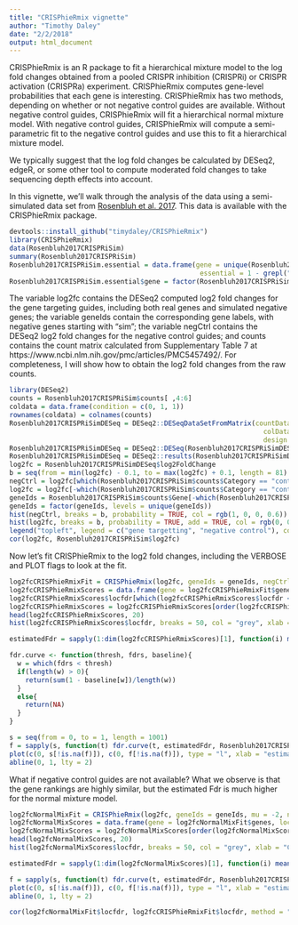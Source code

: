 ```yaml
---
title: "CRISPhieRmix vignette"
author: "Timothy Daley"
date: "2/2/2018"
output: html_document
---
```


CRISPhieRmix is an R package to fit a hierarchical mixture model to the log fold changes obtained from a pooled CRISPR inhibition (CRISPRi) or CRISPR activation (CRISPRa) experiment.  CRISPhieRmix computes gene-level probabilities that each gene is interesting.  CRISPhieRmix has two methods, depending on whether or not negative control guides are available.  Without negative control guides, CRISPhieRmix will fit a hierarchical normal mixture model.  With negative control guides, CRISPhieRmix will compute a semi-parametric fit to the negative control guides and use this to fit a hierarchical mixture model.

We typically suggest that the log fold changes be calculated by DESeq2, edgeR, or some other tool to compute moderated fold changes to take sequencing depth effects into account.  

In this vignette, we'll walk through the analysis of the data using a semi-simulated data set from [Rosenbluh et al. 2017](https://www.ncbi.nlm.nih.gov/pmc/articles/PMC5457492/).  This data is available with the CRISPhieRmix package.

```r
devtools::install_github("timydaley/CRISPhieRmix")
library(CRISPhieRmix)
data(Rosenbluh2017CRISPRiSim)
summary(Rosenbluh2017CRISPRiSim)
Rosenbluh2017CRISPRiSim.essential = data.frame(gene = unique(Rosenbluh2017CRISPRiSim$geneIds), 
                                                essential = 1 - grepl("sim", unique(Rosenbluh2017CRISPRiSim$geneIds)))
Rosenbluh2017CRISPRiSim.essential$gene = factor(Rosenbluh2017CRISPRiSim.essential$gene, levels = unique(Rosenbluh2017CRISPRiSim.essential$gene))
```

The variable log2fc contains the DESeq2 computed log2 fold changes for the gene targeting guides, including both real genes and simulated negative genes; the variable geneIds contain the corresponding gene labels, with negative genes starting with "sim"; the variable negCtrl contains the DESeq2 log2 fold changes for the negative control guides; and counts contains the  count matrix calculated from Supplementary Table 7 at https://www.ncbi.nlm.nih.gov/pmc/articles/PMC5457492/.  For completeness, I will show how to obtain the log2 fold changes from the raw counts.

```r
library(DESeq2)
counts = Rosenbluh2017CRISPRiSim$counts[ ,4:6]
coldata = data.frame(condition = c(0, 1, 1))
rownames(coldata) = colnames(counts)
Rosenbluh2017CRISPRiSimDESeq = DESeq2::DESeqDataSetFromMatrix(countData = counts, 
                                                                colData = coldata, 
                                                                design = ~ condition)
Rosenbluh2017CRISPRiSimDESeq = DESeq2::DESeq(Rosenbluh2017CRISPRiSimDESeq)
Rosenbluh2017CRISPRiSimDESeq = DESeq2::results(Rosenbluh2017CRISPRiSimDESeq)
log2fc = Rosenbluh2017CRISPRiSimDESeq$log2FoldChange
b = seq(from = min(log2fc) - 0.1, to = max(log2fc) + 0.1, length = 81)
negCtrl = log2fc[which(Rosenbluh2017CRISPRiSim$counts$Category == "control")]
log2fc = log2fc[-which(Rosenbluh2017CRISPRiSim$counts$Category == "control")]
geneIds = Rosenbluh2017CRISPRiSim$counts$Gene[-which(Rosenbluh2017CRISPRiSim$counts$Category == "control")]
geneIds = factor(geneIds, levels = unique(geneIds))
hist(negCtrl, breaks = b, probability = TRUE, col = rgb(1, 0, 0, 0.6))
hist(log2fc, breaks = b, probability = TRUE, add = TRUE, col = rgb(0, 0, 1, 0.6))
legend("topleft", legend = c("gene targetting", "negative control"), col = c(rgb(0, 0, 1, 0.6), rgb(1, 0, 0, 0.6)), pch = 15)
cor(log2fc, Rosenbluh2017CRISPRiSim$log2fc)
```

Now let's fit CRISPhieRmix to the log2 fold changes, including the VERBOSE and PLOT flags to look at the fit.

```r
log2fcCRISPhieRmixFit = CRISPhieRmix(log2fc, geneIds = geneIds, negCtrl = negCtrl, mu = -2, nMesh = 100, PLOT = TRUE, VERBOSE = TRUE)
log2fcCRISPhieRmixScores = data.frame(gene = log2fcCRISPhieRmixFit$genes, locfdr = log2fcCRISPhieRmixFit$locfdr, score = log2fcCRISPhieRmixFit$genePosterior)
log2fcCRISPhieRmixScores$locfdr[which(log2fcCRISPhieRmixScores$locfdr < 0)] = 0
log2fcCRISPhieRmixScores = log2fcCRISPhieRmixScores[order(log2fcCRISPhieRmixScores$locfdr, decreasing = FALSE), ]
head(log2fcCRISPhieRmixScores, 20)
hist(log2fcCRISPhieRmixScores$locfdr, breaks = 50, col = "grey", xlab = "CRISPhieRmix locfdr")

estimatedFdr = sapply(1:dim(log2fcCRISPhieRmixScores)[1], function(i) mean(log2fcCRISPhieRmixScores$locfdr[1:i]))

fdr.curve <- function(thresh, fdrs, baseline){
  w = which(fdrs < thresh)
  if(length(w) > 0){
    return(sum(1 - baseline[w])/length(w))
  }
  else{
    return(NA)
  }
}
```
```r
s = seq(from = 0, to = 1, length = 1001)
f = sapply(s, function(t) fdr.curve(t, estimatedFdr, Rosenbluh2017CRISPRiSim.essential$essential[match(log2fcCRISPhieRmixScores$gene, Rosenbluh2017CRISPRiSim.essential$gene)]))
plot(c(0, s[!is.na(f)]), c(0, f[!is.na(f)]), type = "l", xlab = "estimated FDR", ylab = "empirical FDR", main = "CRISPhieRmix", xlim = c(0, 1), ylim = c(0, 1), lwd = 2, col = "dodgerblue")
abline(0, 1, lty = 2)
```

What if negative control guides are not available?  What we observe is that the gene rankings are highly similar, but the estimated Fdr is much higher for the normal mixture model.

```r
log2fcNormalMixFit = CRISPhieRmix(log2fc, geneIds = geneIds, mu = -2, nMesh = 100, PLOT = TRUE, VERBOSE = TRUE)
log2fcNormalMixScores = data.frame(gene = log2fcNormalMixFit$genes, locfdr = log2fcNormalMixFit$locfdr)
log2fcNormalMixScores = log2fcNormalMixScores[order(log2fcNormalMixScores$locfdr, decreasing = FALSE), ]
head(log2fcNormalMixScores, 20)
hist(log2fcNormalMixScores$locfdr, breaks = 50, col = "grey", xlab = "CRISPhieRmix locfdr")

estimatedFdr = sapply(1:dim(log2fcNormalMixScores)[1], function(i) mean(log2fcNormalMixScores$locfdr[1:i]))

f = sapply(s, function(t) fdr.curve(t, estimatedFdr, Rosenbluh2017CRISPRiSim.essential$essential[match(log2fcNormalMixScores$gene, Rosenbluh2017CRISPRiSim.essential$gene)]))
plot(c(0, s[!is.na(f)]), c(0, f[!is.na(f)]), type = "l", xlab = "estimated FDR", ylab = "empirical FDR", main = "Normal hierarchical mixture", xlim = c(0, 1), ylim = c(0, 1), lwd = 2, col = "dodgerblue")
abline(0, 1, lty = 2)

cor(log2fcNormalMixFit$locfdr, log2fcCRISPhieRmixFit$locfdr, method = "spearman")
```